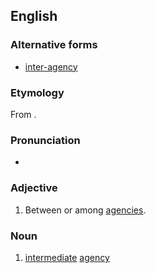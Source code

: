 ==English==

===Alternative forms===
* [[inter-agency]]

===Etymology===
From {{prefix|inter|agency|lang=en}}.

===Pronunciation===
* {{IPA|/ɪntəˈɹeɪd͡ʒənsi/|lang=en}}

===Adjective===
{{en-adj|-}}

# Between or among [[agency|agencies]].

===Noun===
{{en-noun|?}}

# [[intermediate]] [[agency]]

{{Webster 1913}}
